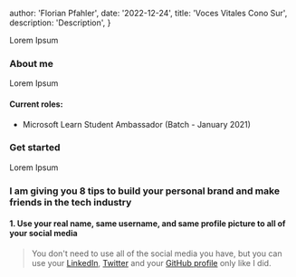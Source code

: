 
  author: 'Florian Pfahler',
  date: '2022-12-24',
  title: 'Voces Vitales Cono Sur',
  description:
    'Description',
}




Lorem Ipsum

### About me

Lorem Ipsum

#### Current roles:
- Microsoft Learn Student Ambassador (Batch - January 2021)

### Get started

Lorem Ipsum

### I am giving you 8 tips to build your personal brand and make friends in the tech industry

#### 1. Use your real name, same username, and same profile picture to all of your social media
> You don't need to use all of the social media you have, but you can use your [LinkedIn](https://www.linkedin.com/in/vinzvinci/), [Twitter](https://twitter.com/vinzvinci) and your [GitHub profile](https://github.com/vinzvinci) only like I did.
